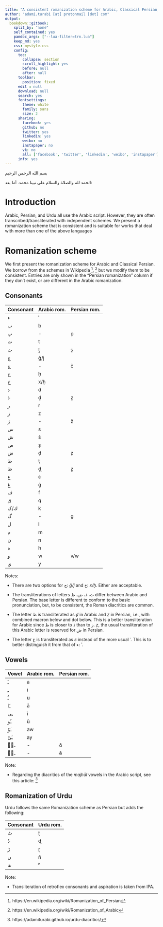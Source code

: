 ```yaml
---
title: "A consistent romanization scheme for Arabic, Classical Persian, and Urdu"
author: "adami.turabi [at] protonmail [dot] com"
output:
  bookdown::gitbook:
    split_by: "none"
    self_contained: yes
    pandoc_args: ["--lua-filter=trn.lua"]
    keep_md: yes
    css: mystyle.css
    config:
      toc:
        collapse: section
        scroll_highlight: yes
        before: null
        after: null
      toolbar:
        position: fixed
      edit : null
      download: null
      search: yes
      fontsettings:
        theme: white
        family: sans
        size: 2
      sharing:
        facebook: yes
        github: no
        twitter: yes
        linkedin: yes
        weibo: no
        instapaper: no
        vk: no
        all: ['facebook', 'twitter', 'linkedin', 'weibo', 'instapaper']
      info: yes
---
```

[بسم الله الرحمن الرحيم]{.ar}

[الحمد لله والصلاة والسلام على نبينا محمد. أما بعد:]{.ar}

# Introduction

Arabic, Persian, and Urdu all use the Arabic script. However, they are often transcribed/transliterated with independent schemes. We present a romanization scheme that is consistent and is suitable for works that deal with more than one of the above languages

# Romanization scheme

We first present the romanization scheme for Arabic and Classical Persian. We borrow from the schemes in Wikipedia ^[https://en.wikipedia.org/wiki/Romanization_of_Persian], ^[https://en.wikipedia.org/wiki/Romanization_of_Arabic] but we modify them to be consistent. Entries are only shown in the "Persian romanization" column if they don't exist, or are different in the Arabic romanization.

## Consonants

| Consonant | Arabic rom. | Persian rom. |
|:----------|:------------|:-------------|
|[ء]{.ar}  | ʾ           |              |
|[ب]{.ar}  | b           |              |
|[پ]{.ar}  | -           | p            |
|[ت]{.ar}  | t           |              |
|[ث]{.ar}  | ṯ           | s̱            |
|[ج]{.ar}  | ǧ/j         |              |
|[چ]{.ar}  | -           | č            |
|[ح]{.ar}  | ḥ           |              |
|[خ]{.ar}  | x/ḫ         |              |
|[د]{.ar}  | d           |              |
|[ذ]{.ar}  | ḏ           | ẕ            |
|[ر]{.ar}  | r           |              |
|[ز]{.ar}  | z           |              |
|[ژ]{.ar}  | -           | ž            |
|[س]{.ar}  | s           |              |
|[ش]{.ar}  | š           |              |
|[ص]{.ar}  | ṣ           |              |
|[ض]{.ar}  | ḍ           | ẓ            |
|[ط]{.ar}  | ṭ           |              |
|[ظ]{.ar}  | ḏ̣           | ẕ̣            |
|[ع]{.ar}  | ɛ           |              |
|[غ]{.ar}  | ġ           |              |
|[ف]{.ar}  | f           |              |
|[ق]{.ar}  | q           |              |
|[ك/ک]{.ar}| k           |              |
|[گ]{.ar}  | -           | g            |
|[ل]{.ar}  | l           |              |
|[م]{.ar}  | m           |              |
|[ن]{.ar}  | n           |              |
|[ه]{.ar}  | h           |              |
|[و]{.ar}  | w           | v/w          |
|[ي]{.ar}  | y           |              |

Notes:

+ There are two options for [ج]{.ar}: _ǧ/j_ and [خ]{.ar}: _x/ḫ_. Either are acceptable.

+ The transliterations of letters [ث، ذ، ض، ظ]{.ar} differ between Arabic and Persian. The base letter is different to conform to the basic pronunciation, but, to be consistent, the Roman diacritics are common.

+ The letter [ظ]{.ar} is transliterated as _ḏ̣_ in Arabic and _ẕ̣_ in Persian, i.e., with combined macron below and dot below. This is a better transliteration for Arabic since [ظ]{.ar} is closer to [ذ]{.ar} than to [ز]{.ar}. _ẓ_, the usual transliteration of this Arabic letter is reserved for [ض]{.ar} in Persian.

+ The letter [ع]{.ar} is transliterated as _ɛ_ instead of the more usual _ʿ_. This is to better distinguish it from that of [ء]{.ar}: _ʾ_.

## Vowels

| Vowel     | Arabic rom. | Persian rom. |
|:----------|:------------|:-------------|
|[ـَ]{.ar}  | a            |              |
|[ـِ]{.ar}  | i            |              |
|[ـُ]{.ar}  | u            |              |
|[ـَا]{.ar} | ā            |              |
|[ـِی]{.ar} | ī            |              |
|[ـُو]{.ar} | ū            |              |
|[ـَوْ]{.ar} | aw           |              |
|[ـَیْ]{.ar} | ay           |              |
|[ـوࣳ]{.ar} | -            | ō            |
|[ـیۧ]{.ar} | -            | ē            |

Note:

+ Regarding the diacritics of the _majhūl_ vowels in the Arabic script, see this article: ^[ https://adamiturabi.github.io/urdu-diacritics/]

## Romanization of Urdu

Urdu follows the same Romanization scheme as Persian but adds the following:

| Consonant | Urdu rom.|
|:----------|:---------|
|[ٹ]{.ar}   | ʈ        |
|[ڈ]{.ar}   | ɖ        |
|[ڑ]{.ar}   | ɽ        |
|[ں]{.ar}   | ň        |
|[ھ]{.ar}   | ʰ        |

Note:

+ Transliteration of retroflex consonants and aspiration is taken from IPA.


